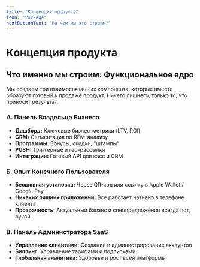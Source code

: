 ```yaml
---
title: "Концепция продукта"
icon: "Package"
nextButtonText: "На чем мы это строим?"
---
```


# Концепция продукта

## Что именно мы строим: Функциональное ядро

Мы создаем три взаимосвязанных компонента, которые вместе образуют готовый к продаже продукт. Ничего лишнего, только то, что приносит результат.

### A. Панель Владельца Бизнеса

- **Дашборд:** Ключевые бизнес-метрики (LTV, ROI)
- **CRM:** Сегментация по RFM-анализу
- **Программы:** Бонусы, скидки, "штампы"
- **PUSH:** Триггерные и гео-рассылки
- **Интеграции:** Готовый API для касс и CRM

### Б. Опыт Конечного Пользователя

- **Бесшовная установка:** Через QR-код или ссылку в Apple Wallet / Google Pay
- **Никаких лишних приложений:** Все работает нативно в телефоне клиента
- **Прозрачность:** Актуальный баланс и спецпредложения всегда под рукой

### В. Панель Администратора SaaS

- **Управление клиентами:** Создание и администрирование аккаунтов
- **Биллинг:** Управление тарифами и подписками
- **Глобальная аналитика:** Здоровье и рост всей платформы
